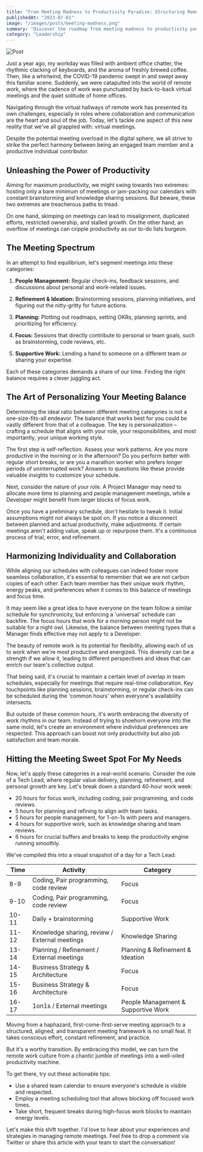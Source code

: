 ```yaml
---
title: "From Meeting Madness to Productivity Paradise: Structuring Remote Collaboration"
publishedAt: "2023-07-01"
image: "/images/posts/meeting-madness.png"
summary: "Discover the roadmap from meeting madness to productivity paradise as we delve into the art of structuring remote collaboration."
category: "Leadership"
---
```


![Post](/images/posts/meeting-madness.png)

Just a year ago, my workday was filled with ambient office chatter, the rhythmic clacking of
keyboards, and the aroma of freshly brewed coffee. Then, like a whirlwind, the COVID-19 pandemic
swept in and swept away this familiar scene. Suddenly, we were catapulted into the world of remote
work, where the cadence of work was punctuated by back-to-back virtual meetings and the quiet
solitude of home offices.

Navigating through the virtual hallways of remote work has presented its own challenges, especially
in roles where collaboration and communication are the heart and soul of the job. Today, let's
tackle one aspect of this new reality that we've all grappled with: virtual meetings.

Despite the potential meeting overload in the digital sphere, we all strive to strike the perfect
harmony between being an engaged team member and a productive individual contributor.

## Unleashing the Power of Productivity

Aiming for maximum productivity, we might swing towards two extremes: hosting only a bare minimum of
meetings or jam-packing our calendars with constant brainstorming and knowledge sharing sessions.
But beware, these two extremes are treacherous paths to tread.

On one hand, skimping on meetings can lead to misalignment, duplicated efforts, restricted
ownership, and stalled growth. On the other hand, an overflow of meetings can cripple productivity
as our to-do lists burgeon.

## The Meeting Spectrum

In an attempt to find equilibrium, let's segment meetings into these categories:

1. **People Management:** Regular check-ins, feedback sessions, and discussions about personal and
   work-related issues.

2. **Refinement & Ideation:** Brainstorming sessions, planning initiatives, and figuring out the
   nitty-gritty for future actions.

3. **Planning:** Plotting out roadmaps, setting OKRs, planning sprints, and prioritizing for
   efficiency.

4. **Focus:** Sessions that directly contribute to personal or team goals, such as
   brainstorming, code reviews, etc.

5. **Supportive Work:** Lending a hand to someone on a different team or sharing your expertise.

Each of these categories demands a share of our time. Finding the right balance requires a clever
juggling act.

## The Art of Personalizing Your Meeting Balance

Determining the ideal ratio between different meeting categories is not a one-size-fits-all
endeavor. The balance that works best for you could be vastly different from that of a colleague.
The key is personalization – crafting a schedule that aligns with your role, your responsibilities,
and most importantly, your unique working style.

The first step is self-reflection. Assess your work patterns. Are you more productive in the morning
or in the afternoon? Do you perform better with regular short breaks, or are you a marathon worker
who prefers longer periods of uninterrupted work? Answers to questions like these provide valuable
insights to customize your schedule.

Next, consider the nature of your role. A Project Manager may need to allocate more time to planning
and people management meetings, while a Developer might benefit from larger blocks of focus work.

Once you have a preliminary schedule, don't hesitate to tweak it. Initial assumptions might not
always be spot on. If you notice a disconnect between planned and actual productivity, make
adjustments. If certain meetings aren't adding value, speak up or repurpose them. It's a continuous
process of trial, error, and refinement.

## Harmonizing Individuality and Collaboration

While aligning our schedules with colleagues can indeed foster more seamless collaboration, it's
essential to remember that we are not carbon copies of each other. Each team member has their unique
work rhythm, energy peaks, and preferences when it comes to this balance of meetings and focus time.

It may seem like a great idea to have everyone on the team follow a similar schedule for
synchronicity, but enforcing a 'universal' schedule can backfire. The focus hours that work for a
morning person might not be suitable for a night owl. Likewise, the balance between meeting types
that a Manager finds effective may not apply to a Developer.

The beauty of remote work is its potential for flexibility, allowing each of us to work when we're
most productive and energized. This diversity can be a strength if we allow it, leading to different
perspectives and ideas that can enrich our team's collective output.

That being said, it's crucial to maintain a certain level of overlap in team schedules, especially
for meetings that require real-time collaboration. Key touchpoints like planning sessions,
brainstorming, or regular check-ins can be scheduled during the 'common hours' when everyone's
availability intersects.

But outside of these common hours, it's worth embracing the diversity of work rhythms in our team.
Instead of trying to shoehorn everyone into the same mold, let's create an environment where
individual preferences are respected. This approach can boost not only productivity but also job
satisfaction and team morale.

## Hitting the Meeting Sweet Spot For My Needs

Now, let's apply these categories in a real-world scenario. Consider the role of a Tech Lead, where
regular value delivery, planning, refinement, and personal growth are key. Let's break down a
standard 40-hour work week:

- 20 hours for focus work, including coding, pair programming, and code reviews.
- 5 hours for planning and refining to align with team tasks.
- 5 hours for people management, for 1-on-1s with peers and managers.
- 4 hours for supportive work, such as knowledge sharing and team reviews.
- 6 hours for crucial buffers and breaks to keep the productivity engine running smoothly.

We've compiled this into a visual snapshot of a day for a Tech Lead:

| Time  | Activity                                      | Category                            |
|-------|-----------------------------------------------|-------------------------------------|
| 8-9   | Coding, Pair programming, code review         | Focus                               |
| 9-10  | Coding, Pair programming, code review         | Focus                               |
| 10-11 | Daily + brainstorming                         | Supportive Work                     |
| 11-12 | Knowledge sharing, review / External meetings | Knowledge Sharing                   |
| 13-14 | Planning / Refinement / External meetings     | Planning & Refinement & Ideation    |
| 14-15 | Business Strategy & Architecture              | Focus                               |
| 15-16 | Business Strategy & Architecture              | Focus                               |
| 16-17 | 1on1s / External meetings                     | People Management & Supportive Work |

Moving from a haphazard, first-come-first-serve meeting approach to a structured, aligned, and
transparent meeting framework is no small feat. It takes conscious effort, constant refinement, and
practice.

But it's a worthy transition. By embracing this model, we can turn the remote work culture from a
chaotic jumble of meetings into a well-oiled productivity machine.

To get there, try out these actionable tips:

- Use a shared team calendar to ensure everyone's schedule is visible and respected.
- Employ a meeting scheduling tool that allows blocking off focused work times.
- Take short, frequent breaks during high-focus work blocks to maintain energy levels.

Let's make this shift together. I'd love to hear about your experiences and strategies in managing
remote meetings. Feel free to drop
a comment via Twitter or share this article with your team to start the conversation!
